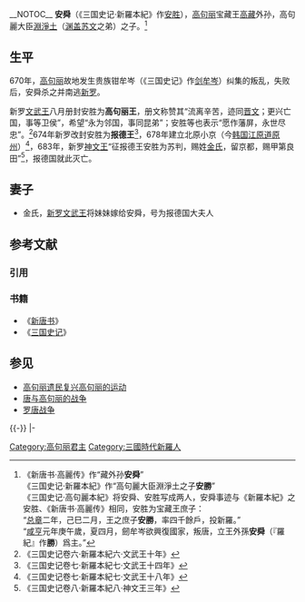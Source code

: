 __NOTOC__ 
'''安舜'''（《三国史记·新羅本紀》作[[安胜|安胜]]），[[高句丽|高句丽]]宝藏王[[高藏|高藏]]外孙，高句麗大臣[[淵淨土|淵淨土]]（[[渊盖苏文|渊盖苏文]]之弟）之子。<ref>《新唐书·高麗传》作“藏外孙'''安舜'''”<br>《三国史记·新羅本紀》作“高句麗大臣淵淨土之子'''安勝'''”<br>《三国史记·高句麗本紀》将安舜、安胜写成两人，安舜事迹与《新羅本紀》之安胜、《新唐书·高麗传》相同，安胜为宝藏王庶子：<br>“[[总章|总章]]二年，己巳二月，王之庶子'''安勝'''，率四千餘戶，投新羅。”<br>“[[咸亨|咸亨]]元年庚午歲，夏四月，劒牟岑欲興復國家，叛唐，立王外孫'''安舜'''（『羅紀』作'''勝'''）爲主。”</ref>

== 生平 ==
670年，[[高句丽|高句丽]]故地发生贵族钳牟岑（《三国史记》作[[剑牟岑|剑牟岑]]）纠集的叛乱，失败后，安舜杀之并南逃[[新罗|新罗]]。

新罗[[文武王|文武王]]八月册封安胜为'''高句丽王'''，册文称赞其“流离辛苦，迹同[[晉文公|晋文]]；更兴亡国，事等卫侯”，希望“永为邻国，事同昆弟”；安胜等也表示“愿作藩屏，永世尽忠”。<ref>《三国史记卷六·新羅本紀六·文武王十年》</ref>674年新罗改封安胜为'''报德王'''<ref>《三国史记卷七·新羅本紀七·文武王十四年》</ref>，678年建立北原小京（今[[韩国|韩国]][[江原道_(韓國)|江原道]][[原州|原州]]）<ref>《三国史记卷七·新羅本紀七·文武王十八年》</ref>，683年，新罗[[神文王|神文王]]“征报德王安胜为苏判，赐姓[[金姓|金氏]]，留京都，赐甲第良田”<ref>《三国史记卷八·新羅本紀八·神文王三年》</ref>，报德国就此灭亡。

== 妻子 ==
*金氏，[[新罗文武王|新罗文武王]]将妹妹嫁给安舜，号为报德国大夫人
== 参考文献 ==
=== 引用 ===
{{Reflist|2}}

=== 书籍 ===
*《[[新唐书|新唐书]]》 
*《[[三国史记|三国史记]]》 

== 参见 ==
* [[高句丽遗民复兴高句丽的运动|高句丽遗民复兴高句丽的运动]]
* [[唐与高句丽的战争|唐与高句丽的战争]]
* [[罗唐战争|罗唐战争]]

{{-}}
{{start box}}
{{s-before|[[宝藏王|宝藏王]]}}
{{s-title|[[高句丽|高句丽王]]|670年}}
{{s-none|無|改封报德国国王}}
|-
{{s-none|無|首任报德国国王}}
{{s-title|[[报德国|报德国王]]|670年－683年}}
{{s-none|無|賜姓金氏，廢為平民}}
{{end box}}
{{高句丽君主}}

[[Category:高句丽君主|Category:高句丽君主]]
[[Category:三國時代新羅人|Category:三國時代新羅人]]